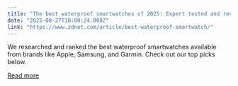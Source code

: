 ```yaml
---
title: "The best waterproof smartwatches of 2025: Expert tested and reviewed"
date: "2025-08-27T10:00:24.000Z"
link: "https://www.zdnet.com/article/best-waterproof-smartwatch/"
---
```


We researched and ranked the best waterproof smartwatches available from brands like Apple, Samsung, and Garmin. Check out our top picks below.

[Read more](https://www.zdnet.com/article/best-waterproof-smartwatch/)
